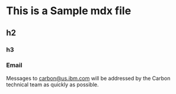 
# This is a Sample mdx file

## h2

### h3

<ColorPalette />


<ColorPalette />

### Email

Messages to <carbon@us.ibm.com> will be addressed by the Carbon technical team
as quickly as possible.
